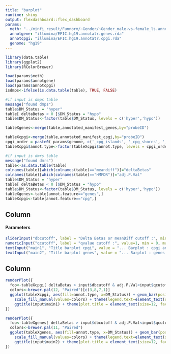 ```yaml
---
title: "barplot"
runtime: shiny
output: flexdashboard::flex_dashboard
params:
  meth: "../minfi_result/Funnorm/~Gender/~Gender_male-vs-female_ls.annotated.dmrs.rda"
  annotgene: "illumina/EPIC.hg19.annotatr.genes.rda"
  annotcpgi: "illumina/EPIC.hg19.annotatr.cpgi.rda"
  genome: "hg19"
---
```


```r
library(data.table)
library(ggplot2)
library(RColorBrewer)
```

```r
load(params$meth)
load(params$annotgene)
load(params$annotcpgi)
isdmps<-ifelse(is.data.table(table), TRUE, FALSE)
```

```r
#if input is dmps table
message("found dmps")
table$DM_Status = "hyper"
table[ deltaBetas < 0 ]$DM_Status = "hypo"
table$DM_Status<-factor(table$DM_Status, levels = c('hyper','hypo'))

tableXgenes<-merge(table,annotated_manifest_genes,by="probeID")

tableXcpgi<-merge(table,annotated_manifest_cpgi,by="probeID")
cpgi_order = paste0( params$genome, c('_cpg_islands', '_cpg_shores', '_cpg_shelves', '_cpg_inter'))
tableXcpgi$annot.type<-factor(tableXcpgi$annot.type, levels = cpgi_order)
```

```r
#if input is dmrs table
message("found dmrs")
table<-as.data.table(table)
colnames(table)[which(colnames(table)=="meandiff")]="deltaBetas"
colnames(table)[which(colnames(table)=="HMFDR")]="adj.P.Val"
table$DM_Status = "hyper"
table[ deltaBetas < 0 ]$DM_Status = "hypo"
table$DM_Status<-factor(table$DM_Status, levels = c('hyper','hypo'))
tableXgenes<-table[annot.feature=="genes",]
tableXcpgi<-table[annot.feature=="cpg",]
```

Column {.sidebar}
--------------------------------------------------

<h4>Parameters</h4>

```r
sliderInput("dbcutoff", label = "Delta Betas or meanDiff cutoff :", min = 0, max = 100 , value = 10, step = 1)
numericInput("qcutoff", label = "qvalue cutoff :", value=1, min = 0, max = 1)
textInput("main1", "Title barplot cpgi", value = "... Barplot : cpgi annotation...")
textInput("main2", "Title barplot genes", value = "... Barplot : genes annotation......")
```

Column
--------------------------------------------------

```r
renderPlot({
  foo<-tableXcpgi[ deltaBetas > input$dbcutoff & adj.P.Val<input$qcutoff, ]
  colors<-brewer.pal(12, "Paired")[c(3,8,7,1)]
  ggplot(tableXcpgi, aes(fill=annot.type, x=DM_Status)) + geom_bar(position="fill") + coord_flip() + 
    scale_fill_manual(values=colors) + theme(legend.text=element_text(size=12)) +
    ggtitle(input$main1) + theme(plot.title = element_text(size=12, face='bold',hjust = 0.5))
})
```

```r
renderPlot({
  foo<-tableXgenes[ deltaBetas > input$dbcutoff & adj.P.Val<input$qcutoff, ]
  colors<-brewer.pal(11, "Paired")
  ggplot(tableXgenes, aes(fill=annot.type, x=DM_Status)) + geom_bar(position="fill") + coord_flip() +
    scale_fill_manual(values=colors) + theme(legend.text=element_text(size=12)) +
    ggtitle(input$main2) + theme(plot.title = element_text(size=12, face='bold',hjust = 0.5))
})
```



